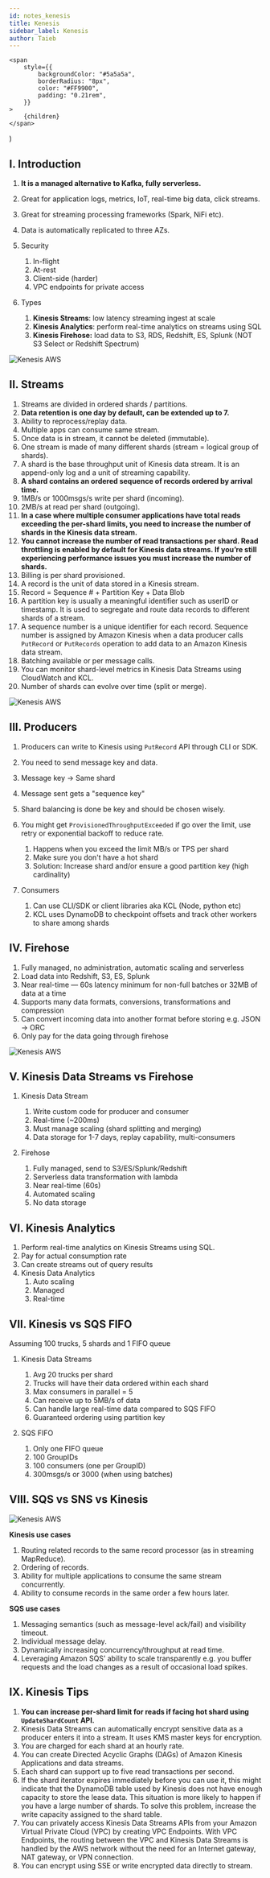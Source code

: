 ```yaml
---
id: notes_kenesis
title: Kenesis
sidebar_label: Kenesis
author: Taieb
---
```


	<span
		style={{
			backgroundColor: "#5a5a5a",
			borderRadius: "8px",
			color: "#FF9900",
			padding: "0.21rem",
		}}
	>
		{children}
	</span>
)

<!-- ![Example](../src/media/cexample.png) -->

## I. Introduction

1. **It is a managed alternative to Kafka, fully serverless.**
2. Great for application logs, metrics, IoT, real-time big data, click streams.
3. Great for streaming processing frameworks (Spark, NiFi etc).
4. Data is automatically replicated to three AZs.
5. Security
    1. In-flight
    2. At-rest
    3. Client-side (harder)
    4. VPC endpoints for private access

6. Types
    1. **Kinesis Streams**: low latency streaming ingest at scale
    2. **Kinesis Analytics**: perform real-time analytics on streams using SQL
    3. **Kinesis Firehose:** load data to S3, RDS, Redshift, ES, Splunk (NOT S3 Select or Redshift Spectrum)

![Kenesis AWS](../src/media/kenesis1.png)

## II. Streams

1. Streams are divided in ordered shards / partitions.
2. **Data retention is one day by default, can be extended up to 7.**
3. Ability to reprocess/replay data.
4. Multiple apps can consume same stream.
5. Once data is in stream, it cannot be deleted (immutable).
6. One stream is made of many different shards (stream = logical group of shards).
7. A shard is the base throughput unit of Kinesis data stream. It is an append-only log and a unit of streaming capability. 
8. **A shard contains an ordered sequence of records ordered by arrival time.**
9. 1MB/s or 1000msgs/s write per shard (incoming).
10. 2MB/s at read per shard (outgoing).
11. **In a case where multiple consumer applications have total reads exceeding the per-shard limits, you need to increase the number of shards in the Kinesis data stream.**
12. **You cannot increase the number of read transactions per shard. Read throttling is enabled by default for Kinesis data streams. If you’re still experiencing performance issues you must increase the number of shards.**
13. Billing is per shard provisioned.
14. A record is the unit of data stored in a Kinesis stream. 
15. Record = Sequence # + Partition Key + Data Blob
16. A partition key is usually a meaningful identifier such as userID or timestamp. It is used to segregate and route data records to different shards of a stream.
17. A sequence number is a unique identifier for each record. Sequence number is assigned by Amazon Kinesis when a data producer calls `PutRecord` or `PutRecords` operation to add data to an Amazon Kinesis data stream.
18. Batching available or per message calls.
19. You can monitor shard-level metrics in Kinesis Data Streams using CloudWatch and KCL.
20. <Quote>Number of shards can evolve over time (split or merge).</Quote>

![Kenesis AWS](../src/media/kenesis2.png)

## III. Producers

1. Producers can write to Kinesis using `PutRecord` API through CLI or SDK.
2. You need to send message key and data.
3. Message key → Same shard
4. Message sent gets a "sequence key"
5. Shard balancing is done be key and should be chosen wisely.
6. You might get `ProvisionedThroughputExceeded` if go over the limit, use retry or exponential backoff to reduce rate.
    1. Happens when you exceed the limit MB/s or TPS per shard
    2. Make sure you don't have a hot shard
    3. <Quote>Solution: Increase shard and/or ensure a good partition key (high cardinality)</Quote>

7. Consumers
    1. Can use CLI/SDK or client libraries aka KCL (Node, python etc)
    2. KCL uses DynamoDB to checkpoint offsets and track other workers to share among shards

## IV. Firehose

1. Fully managed, no administration, automatic scaling and serverless
2. Load data into Redshift, S3, ES, Splunk
3. Near real-time — 60s latency minimum for non-full batches or 32MB of data at a time
4. Supports many data formats, conversions, transformations and compression
5. Can convert incoming data into another format before storing e.g. JSON → ORC
6. Only pay for the data going through firehose

![Kenesis AWS](../src/media/kenesis3.png)

## V. Kinesis Data Streams vs Firehose

1. Kinesis Data Stream
    1. Write custom code for producer and consumer
    2. Real-time (~200ms)
    3. Must manage scaling (shard splitting and merging)
    4. Data storage for 1-7 days, replay capability, multi-consumers

2. Firehose
    1. Fully managed, send to S3/ES/Splunk/Redshift 
    2. Serverless data transformation with lambda
    3. Near real-time (60s)
    4. Automated scaling
    5. No data storage

## VI. Kinesis Analytics

1. Perform real-time analytics on Kinesis Streams using SQL.
2. Pay for actual consumption rate
3. Can create streams out of query results
4. Kinesis Data Analytics
    1. Auto scaling
    2. Managed
    3. Real-time

## VII. Kinesis vs SQS FIFO

Assuming 100 trucks, 5 shards and 1 FIFO queue

1. Kinesis Data Streams
    1. Avg 20 trucks per shard
    2. Trucks will have their data ordered within each shard
    3. Max consumers in parallel = 5
    4. Can receive up to 5MB/s of data
    5. Can handle large real-time data compared to SQS FIFO
    6. <Quote>Guaranteed ordering using partition key</Quote>

2. SQS FIFO
    1. Only one FIFO queue
    2. 100 GroupIDs
    3. 100 consumers (one per GroupID)
    4. 300msgs/s or 3000 (when using batches)

## VIII. SQS vs SNS vs Kinesis

![Kenesis AWS](../src/media/kenesis4.png)

**Kinesis use cases**

1. Routing related records to the same record processor (as in streaming MapReduce).
2. Ordering of records.
3. Ability for multiple applications to consume the same stream concurrently.
4. Ability to consume records in the same order a few hours later.

**SQS use cases**

1. Messaging semantics (such as message-level ack/fail) and visibility timeout.
2. Individual message delay.
3. Dynamically increasing concurrency/throughput at read time.
4. Leveraging Amazon SQS’ ability to scale transparently e.g. you buffer requests and the load changes as a result of occasional load spikes.

## IX. Kinesis Tips

1. **You can increase per-shard limit for reads if facing hot shard using `UpdateShardCount` API.**
2. Kinesis Data Streams can automatically encrypt sensitive data as a producer enters it into a stream. It uses KMS master keys for encryption.
3. You are charged for each shard at an hourly rate.
4. You can create Directed Acyclic Graphs (DAGs) of Amazon Kinesis Applications and data streams.
5. <Quote>Each shard can support up to five read transactions per second.</Quote>
6. If the shard iterator expires immediately before you can use it, this might indicate that the DynamoDB table used by Kinesis does not have enough capacity to store the lease data. This situation is more likely to happen if you have a large number of shards. To solve this problem, increase the write capacity assigned to the shard table.
7. You can privately access Kinesis Data Streams APIs from your Amazon Virtual Private Cloud (VPC) by creating VPC Endpoints. With VPC Endpoints, the routing between the VPC and Kinesis Data Streams is handled by the AWS network without the need for an Internet gateway, NAT gateway, or VPN connection.
8. You can encrypt using SSE or write encrypted data directly to stream.